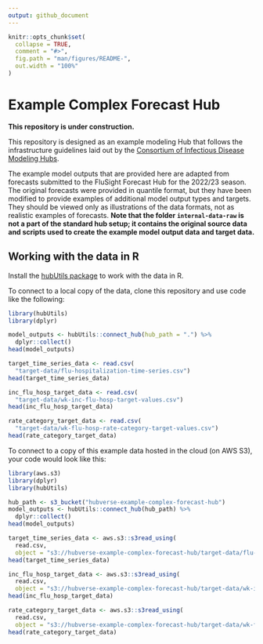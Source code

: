 ```yaml
---
output: github_document
---
```


<!-- README.md is generated from README.Rmd. Please edit that file -->

```r
knitr::opts_chunk$set(
  collapse = TRUE,
  comment = "#>",
  fig.path = "man/figures/README-",
  out.width = "100%"
)
```

# Example Complex Forecast Hub

**This repository is under construction.**

This repository is designed as an example modeling Hub that follows the infrastructure guidelines laid out by the [Consortium of Infectious Disease Modeling Hubs](https://github.com/testorg-original/).

The example model outputs that are provided here are adapted from forecasts submitted to the FluSight Forecast Hub for the 2022/23 season. The original forecasts were provided in quantile format, but they have been modified to provide examples of additional model output types and targets. They should be viewed only as illustrations of the data formats, not as realistic examples of forecasts. **Note that the folder `internal-data-raw` is not a part of the standard hub setup; it contains the original source data and scripts used to create the example model output data and target data.**

## Working with the data in R

Install the [hubUtils package](https://testorg-original.github.io/hubUtils/) to work with the data in R.

To connect to a local copy of the data, clone this repository and use code like the following:

```r
library(hubUtils)
library(dplyr)

model_outputs <- hubUtils::connect_hub(hub_path = ".") %>%
  dplyr::collect()
head(model_outputs)

target_time_series_data <- read.csv(
  "target-data/flu-hospitalization-time-series.csv")
head(target_time_series_data)

inc_flu_hosp_target_data <- read.csv(
  "target-data/wk-inc-flu-hosp-target-values.csv")
head(inc_flu_hosp_target_data)

rate_category_target_data <- read.csv(
  "target-data/wk-flu-hosp-rate-category-target-values.csv")
head(rate_category_target_data)
```


To connect to a copy of this example data hosted in the cloud (on AWS S3), your code would look like this:

```r
library(aws.s3)
library(dplyr)
library(hubUtils)

hub_path <- s3_bucket("hubverse-example-complex-forecast-hub")
model_outputs <- hubUtils::connect_hub(hub_path) %>%
  dplyr::collect()
head(model_outputs)

target_time_series_data <- aws.s3::s3read_using(
  read.csv,
  object = "s3://hubverse-example-complex-forecast-hub/target-data/flu-hospitalization-time-series.csv")
head(target_time_series_data)

inc_flu_hosp_target_data <- aws.s3::s3read_using(
  read.csv,
  object = "s3://hubverse-example-complex-forecast-hub/target-data/wk-inc-flu-hosp-target-values.csv")
head(inc_flu_hosp_target_data)

rate_category_target_data <- aws.s3::s3read_using(
  read.csv,
  object = "s3://hubverse-example-complex-forecast-hub/target-data/wk-flu-hosp-rate-category-target-values.csv")
head(rate_category_target_data)
```
